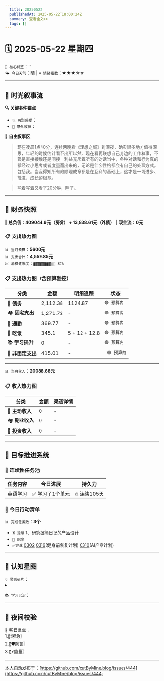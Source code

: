 ```yaml
---
  title: 20250522
  publishedAt: 2025-05-22T18:00:24Z
  summary: 查看全文>>
  tags: []
---
```


# 🗓️ 2025-05-22 星期四  
`🔑 核心标签`：``  
`🌤️ 今日天气`：晴 | `💗 情绪指数`：★★★☆☆   

---


## 🌊 **时光叙事流**
**🔍 关键事件锚点**  
- `💥 强烈感受`：                  
- `🎉 意外收获`：         

**📖 自由叙事区**  
> 现在凌晨1点40分，连续两晚看《理想之城》到深夜，确实很多地方值得深思，年轻的时候估计看不出所以然，现在看再联想自己身边的工作和事，不管是直接接触还是间接，利益充斥着所有的对话当中，各种对话和行为真的都经过小思考或者度量而出来的，无论是什么性格都会有自己的处事方式。
> 包括我。当我得知所有的顺理成章都是在互利的基础上，这才是一切进步、前进、成长的根基。

> 写着写着又看了20分钟，睡了。

---

## 💸 **财务快照**
‖ **总负债：409044.9元（房贷） + 13,838.61元（外债）**
‖ **现金流：0元**

### 📋 支出热力图

`📊 当月预算`：**5600元**  
`📊 支出合计`：**4,559.85元**  
`💹 消费健康度`：`▓▓▓▓▓▓▓▓░░ 81%`  
### 📋 支出热力图（含预算监控）
| 分类         | 金额    | 明细追踪                  | 状态           |
|--------------|---------|---------------------------|----------------|
| 🏦 **债务**    | 2,112.38   | 1124.87    | `🟢 预算内`   |
| 🏘️ **固定支出** | 1,271.72     |  -  | `🟢 预算内`     |
| 🚌 **通勤**     | 369.77     | -     | `🟢 预算内`     |
| 🍜 **吃饭**     |  345.1   |  5 + 12 + 12.8 | `🟢 预算内`   |
| 📚 **学习提升** | 0      | -      | `🟢 预算内`     |
| 🎲 **非固定支出** | 415.01     |  -  | ` 🟢 预算内`  |
---

`📊 当月收入`：**20088.68元**  

### 📋 收入热力图
| 分类         | 金额    | 渠道详情             |
|--------------|---------|-------------------------|
| 🏦 **主动收入**  | 0                | -        |
| 🏘️ **副业收入**  | 0                | -        |
| 🚌 **投资收入**  | 0                | -        |



---

## 🎯 **目标推进系统**

### 🔄 连续性任务池
| 任务内容                | 今日进展          | 持久力     |
|-------------------------|-------------------|------------|
| 英语学习         | ✅ 学习了1个单元 | 🔥 连续105天  |



### 📌 今日行动清单

`📊 完成任务数`：**3个**  
- `⏳ 延续` 1、研究极简日记的产品设计             
- `🚩 新增`   
- `✅完成` [0302](note://WEB9685e40ae7a6464db1196641a1ffd0ee)   [0316](note://WEBc1fcc89ec3e741538b703e8017b38c9f)(健身前恢复计划)  [0310](note://WEBfc89f9187c014fbe9fab88e2d09b4bde)(AI产品计划)


---

## 🌌 **认知星图**
`💡 灵感碎片`：  
▸ 


`📚 学习沉淀`：  
>    

---

## 🌃 夜间校验

🚀 明日重点：  
1.〖❗紧急〗  
2.〖🛡️防御〗  
3.〖⚡能量〗

---
本人自动发布于：[https://github.com/cutByMine/blog/issues/444](https://github.com/cutByMine/blog/issues/444)
